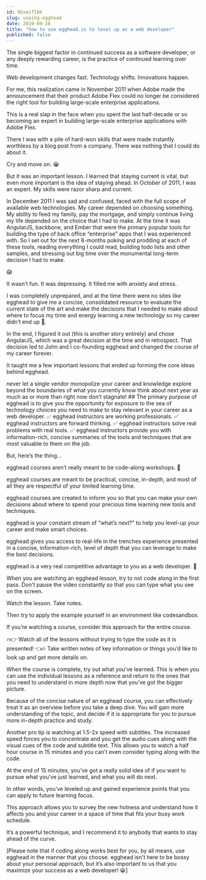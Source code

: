 ```yaml
---
id: RGvesflbK
slug: useing-egghead
date: 2019-09-26
title: "how to use egghead.io to level up as a web developer"
published: false
---
```


The single biggest factor in continued success as a software developer, or any deeply rewarding career, is the practice of continued learning over time.

Web development changes fast. Technology shifts. Innovations happen.

For me, this realization came in November 2011 when Adobe made the announcement that their product Adobe Flex could no longer be considered the right tool for building large-scale enterprise applications.

This is a real slap in the face when you spent the last half-decade or so becoming an expert in building large-scale enterprise applications with Adobe Flex.

There I was with a pile of hard-won skills that were made instantly worthless by a blog post from a company. There was nothing that I could do about it.

Cry and move on. 😭

But it was an important lesson. I learned that staying current is vital, but even more important is the idea of staying ahead. In October of 2011, I was an expert. My skills were razor sharp and current.

In December 2011 I was sad and confused, faced with the full scope of available web technologies. My career depended on choosing something. My ability to feed my family, pay the mortgage, and simply continue living my life depended on the choice that I had to make. At the time it was AngularJS, backbone, and Ember that were the primary popular tools for building the type of back office “enterprise” apps that I was experienced with. So I set out for the next 8-months poking and prodding at each of these tools, reading everything I could read, building todo lists and other samples, and stressing out big time over the monumental long-term decision I had to make.

😱

It wasn’t fun. It was depressing. It filled me with anxiety and stress.

I was completely unprepared, and at the time there were no sites like egghead to give me a concise, consolidated resource to evaluate the current state of the art and make the decisions that I needed to make about where to focus my time and energy learning a new technology so my career didn’t end up 💩.

In the end, I figured it out (this is another story entirely) and chose AngularJS, which was a great decision at the time and in retrospect. That decision led to John and I co-founding egghead and changed the course of my career forever.

It taught me a few important lessons that ended up forming the core ideas behind egghead.

never let a single vendor monopolize your career and knowledge
explore beyond the boundaries of what you currently know
think about next year as much as or more than right now
don’t stagnate! ## The primary purpose of egghead is to give you the opportunity for exposure to the sea of technology choices you need to make to stay relevant in your career as a web developer.
✅ egghead instructors are working professionals.
✅ egghead instructors are forward thinking.
✅ egghead instructors solve real problems with real tools.
✅ egghead instructors provide you with information-rich, concise summaries of the tools and techniques that are most valuable to them on the job.

But, here’s the thing…

egghead courses aren’t really meant to be code-along workshops. 🤯

egghead courses are meant to be practical, concise, in-depth, and most of all they are respectful of your limited learning time.

egghead courses are created to inform you so that you can make your own decisions about where to spend your precious time learning new tools and techniques.

egghead is your constant stream of “what’s next?” to help you level-up your career and make smart choices.

egghead gives you access to real-life in the trenches experience presented in a concise, information-rich, level of depth that you can leverage to make the best decisions.

egghead is a very real competitive advantage to you as a web developer. 🏁

When you are watching an egghead lesson, try to not code along in the first pass. Don’t pause the video constantly so that you can type what you see on the screen.

Watch the lesson. Take notes.

Then try to apply the example yourself in an environment like codesandbox.

If you’re watching a course, consider this approach for the entire course.

🔥👉 Watch all of the lessons without trying to type the code as it is presented! 👈🔥
Take written notes of key information or things you’d like to look up and get more details on.

When the course is complete, try out what you’ve learned. This is when you can use the individual lessons as a reference and return to the ones that you need to understand in more depth now that you’ve got the bigger picture.

Because of the concise nature of an egghead course, you can effectively treat it as an overview before you take a deep dive. You will gain more understanding of the topic, and decide if it is appropriate for you to pursue more in-depth practice and study.

Another pro tip is watching at 1.5-2x speed with subtitles. The increased speed forces you to concentrate and you get the audio cues along with the visual cues of the code and subtitle text. This allows you to watch a half hour course in 15 minutes and you can’t even consider typing along with the code.

At the end of 15 minutes, you’ve got a really solid idea of if you want to pursue what you’ve just learned, and what you will do next.

In other words, you’ve leveled up and gained experience points that you can apply to future learning focus.

This approach allows you to survey the new hotness and understand how it affects you and your career in a space of time that fits your busy work schedule.

It’s a powerful technique, and I recommend it to anybody that wants to stay ahead of the curve.

[Please note that if coding along works best for you, by all means, use egghead in the manner that you choose. egghead isn't here to be bossy about your personal approach, but it’s also important to us that you maximize your success as a web developer! 😀]